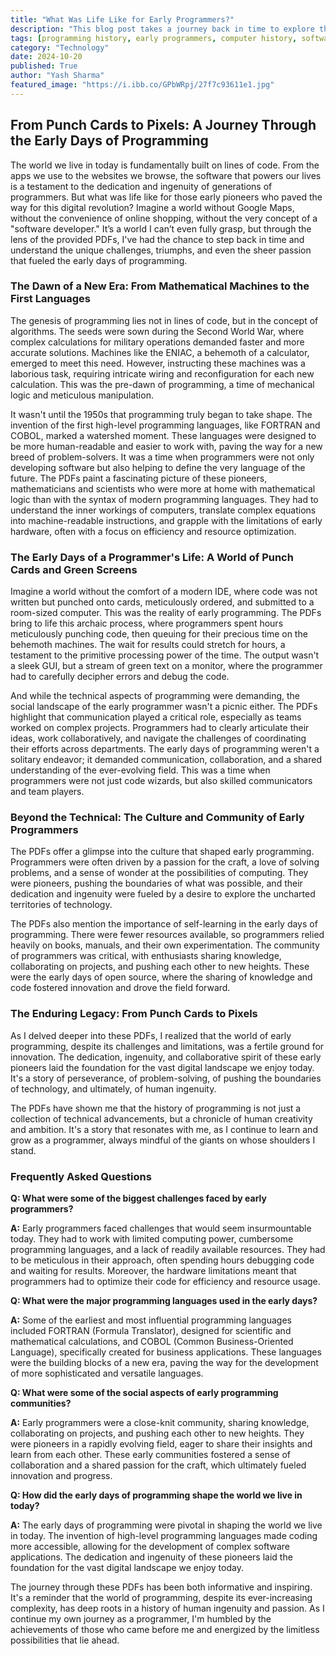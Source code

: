 ```yaml
---
title: "What Was Life Like for Early Programmers?"
description: "This blog post takes a journey back in time to explore the world of early programming, examining the challenges, triumphs, and cultural landscape that shaped the digital world we know today. From punch cards to green screens, discover how these pioneers laid the groundwork for the software that powers our lives."
tags: [programming history, early programmers, computer history, software development, technology history, punch cards, coding, FORTRAN, COBOL, digital revolution]
category: "Technology"
date: 2024-10-20
published: True
author: "Yash Sharma"
featured_image: "https://i.ibb.co/GPbWRpj/27f7c93611e1.jpg"
---
```


## From Punch Cards to Pixels: A Journey Through the Early Days of Programming

The world we live in today is fundamentally built on lines of code. From the apps we use to the websites we browse, the software that powers our lives is a testament to the dedication and ingenuity of generations of programmers. But what was life like for those early pioneers who paved the way for this digital revolution? Imagine a world without Google Maps, without the convenience of online shopping, without the very concept of a "software developer."  It’s a world I can’t even fully grasp, but through the lens of the provided PDFs, I've had the chance to step back in time and understand the unique challenges, triumphs, and even the sheer passion that fueled the early days of programming. 

### The Dawn of a New Era: From Mathematical Machines to the First Languages

The genesis of programming lies not in lines of code, but in the concept of algorithms.  The seeds were sown during the Second World War, where complex calculations for military operations demanded faster and more accurate solutions.  Machines like the ENIAC, a behemoth of a calculator, emerged to meet this need. However, instructing these machines was a laborious task, requiring intricate wiring and reconfiguration for each new calculation.  This was the pre-dawn of programming, a time of mechanical logic and meticulous manipulation.

It wasn't until the 1950s that programming truly began to take shape.  The invention of the first high-level programming languages, like FORTRAN and COBOL, marked a watershed moment. These languages were designed to be more human-readable and easier to work with, paving the way for a new breed of problem-solvers.  It was a time when programmers were not only developing software but also helping to define the very language of the future.  The PDFs paint a fascinating picture of these pioneers, mathematicians and scientists who were more at home with mathematical logic than with the syntax of modern programming languages. They had to understand the inner workings of computers, translate complex equations into machine-readable instructions, and grapple with the limitations of early hardware, often with a focus on efficiency and resource optimization.

### The Early Days of a Programmer's Life: A World of Punch Cards and Green Screens

Imagine a world without the comfort of a modern IDE, where code was not written but punched onto cards, meticulously ordered, and submitted to a room-sized computer. This was the reality of early programming. The PDFs bring to life this archaic process, where programmers spent hours meticulously punching code, then queuing for their precious time on the behemoth machines. The wait for results could stretch for hours, a testament to the primitive processing power of the time. The output wasn't a sleek GUI, but a stream of green text on a monitor, where the programmer had to carefully decipher errors and debug the code.

And while the technical aspects of programming were demanding, the social landscape of the early programmer wasn't a picnic either. The PDFs highlight that communication played a critical role, especially as teams worked on complex projects.  Programmers had to clearly articulate their ideas, work collaboratively, and navigate the challenges of coordinating their efforts across departments.  The early days of programming weren't a solitary endeavor; it demanded communication, collaboration, and a shared understanding of the ever-evolving field.  This was a time when programmers were not just code wizards, but also skilled communicators and team players.

### Beyond the Technical: The Culture and Community of Early Programmers

The PDFs offer a glimpse into the culture that shaped early programming.  Programmers were often driven by a passion for the craft, a love of solving problems, and a sense of wonder at the possibilities of computing.  They were pioneers, pushing the boundaries of what was possible, and their dedication and ingenuity were fueled by a desire to explore the uncharted territories of technology. 

The PDFs also mention the importance of self-learning in the early days of programming.  There were fewer resources available, so programmers relied heavily on books, manuals, and their own experimentation. The community of programmers was critical, with enthusiasts sharing knowledge, collaborating on projects, and pushing each other to new heights.  These were the early days of open source, where the sharing of knowledge and code fostered innovation and drove the field forward.

### The Enduring Legacy: From Punch Cards to Pixels

As I delved deeper into these PDFs, I realized that the world of early programming, despite its challenges and limitations, was a fertile ground for innovation.  The dedication, ingenuity, and collaborative spirit of these early pioneers laid the foundation for the vast digital landscape we enjoy today. It's a story of perseverance, of problem-solving, of pushing the boundaries of technology, and ultimately, of human ingenuity. 

The PDFs have shown me that the history of programming is not just a collection of technical advancements, but a chronicle of human creativity and ambition.  It's a story that resonates with me, as I continue to learn and grow as a programmer, always mindful of the giants on whose shoulders I stand.

### Frequently Asked Questions

**Q: What were some of the biggest challenges faced by early programmers?**

**A:** Early programmers faced challenges that would seem insurmountable today.  They had to work with limited computing power, cumbersome programming languages, and a lack of readily available resources.  They had to be meticulous in their approach, often spending hours debugging code and waiting for results. Moreover, the hardware limitations meant that programmers had to optimize their code for efficiency and resource usage. 

**Q: What were the major programming languages used in the early days?**

**A:** Some of the earliest and most influential programming languages included FORTRAN (Formula Translator), designed for scientific and mathematical calculations, and COBOL (Common Business-Oriented Language), specifically created for business applications.  These languages were the building blocks of a new era, paving the way for the development of more sophisticated and versatile languages.

**Q:  What were some of the social aspects of early programming communities?**

**A:** Early programmers were a close-knit community, sharing knowledge, collaborating on projects, and pushing each other to new heights.  They were pioneers in a rapidly evolving field, eager to share their insights and learn from each other.  These early communities fostered a sense of collaboration and a shared passion for the craft, which ultimately fueled innovation and progress. 

**Q:  How did the early days of programming shape the world we live in today?**

**A:** The early days of programming were pivotal in shaping the world we live in today.  The invention of high-level programming languages made coding more accessible, allowing for the development of complex software applications.  The dedication and ingenuity of these pioneers laid the foundation for the vast digital landscape we enjoy today. 

The journey through these PDFs has been both informative and inspiring.  It's a reminder that the world of programming, despite its ever-increasing complexity, has deep roots in a history of human ingenuity and passion.  As I continue my own journey as a programmer, I'm humbled by the achievements of those who came before me and energized by the limitless possibilities that lie ahead. 